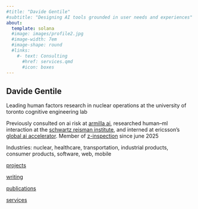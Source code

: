 ```yaml
---
#title: "Davide Gentile"
#subtitle: "Designing AI tools grounded in user needs and experiences"
about:
  template: solana
  #image: images/profile2.jpg
  #image-width: 7em
  #image-shape: round
  #links:
    #- text: Consulting
      #href: services.qmd
      #icon: boxes
---
```


## Davide Gentile

Leading human factors research in nuclear operations at the university of toronto cognitive engineering lab

Previously consulted on ai risk at [armilla ai](https://www.armilla.ai/), researched human--ml interaction at the [schwartz reisman institute](https://srinstitute.utoronto.ca/), and interned at ericsson's [global ai accelerator](https://www.mitacs.ca/news/mitacs-partners-with-ericsson-to-provide-talent-for-global-artificial-intelligence-accelerator-gaia/). Member of [z-inspection](https://z-inspection.org/) since june 2025

Industries: nuclear, healthcare, transportation, industrial products, consumer products, software, web, mobile

[projects](projects.qmd)

[writing](writing.qmd)

[publications](publications.qmd)

[services](services.qmd)

